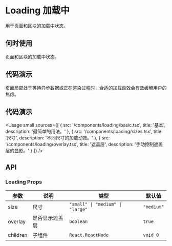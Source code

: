 
# Loading 加载中

用于页面和区块的加载中状态。

## 何时使用

页面和区块的加载中状态。

## 代码演示

页面局部处于等待异步数据或正在渲染过程时，合适的加载动效会有效缓解用户的焦虑。

## 代码演示

<Usage
  small
  sources={[
    {
      src: '/components/loading/basic.tsx',
      title: '基本',
      description: '最简单的用法。'
    },
    {
      src: '/components/loading/sizes.tsx',
      title: '尺寸',
      description: '不同尺寸的加载动效。'
    },
    {
      src: '/components/loading/overlay.tsx',
      title: '遮盖层',
      description: '手动控制遮盖层的显影。'
    }
  ]}
/>

## API

### Loading Props

| 参数     | 说明           | 类型                             | 默认值     |
| -------- | -------------- | -------------------------------- | ---------- |
| size     | 尺寸           | `"small" \| "medium" \| "large"` | `"medium"` |
| overlay  | 是否显示遮盖层 | `boolean`                        | `true`     |
| children | 子组件         | `React.ReactNode`                | `void 0`   |
